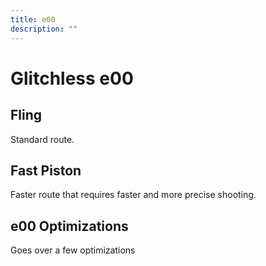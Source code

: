 ```yaml
---
title: e00
description: ""
---
```


# Glitchless e00


<Tabs queryString="tab" defaultValue="beginner" className="tabs tabs--block">
<TabItem value="beginner" label="Beginner" attributes={{className: "beginner"}}>

## Fling

Standard route.

<YouTube url="https://www.youtube.com/watch?v=ycj-WnJzX5A"/>

</TabItem>
<TabItem value="intermediate" label="Intermediate" attributes={{className: "intermediate"}}>

## Fast Piston

Faster route that requires faster and more precise shooting.

<YouTube url="https://youtu.be/3SRFP4c4Ryk"/>

</TabItem>
<TabItem value="advanced" label="Advanced" attributes={{className: "advanced"}}>

## e00 Optimizations

Goes over a few optimizations

<YouTube url="https://youtu.be/4FLtd3ktfic"/>

</TabItem>
</Tabs>



